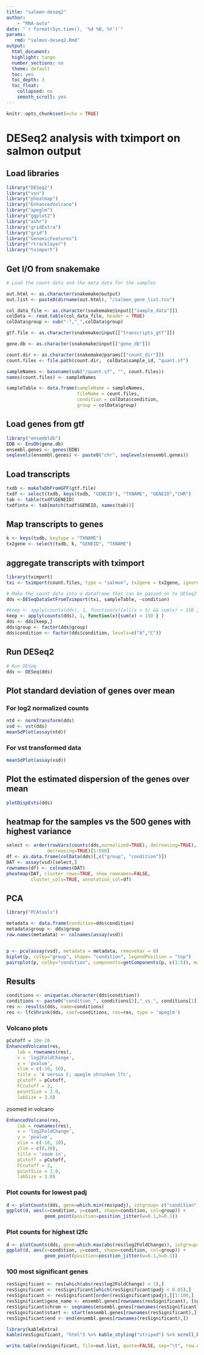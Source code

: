 ```yaml
---
title: "salmon-deseq2"
author:
    - "RNA-auto"
date: "`r format(Sys.time(), '%d %B, %Y')`"
params:
   rmd: "salmon-deseq2.Rmd"
output:
  html_document:
  highlight: tango
  number_sections: no
  theme: default
  toc: yes
  toc_depth: 3
  toc_float:
    collapsed: no
    smooth_scroll: yes
---
```


```r
knitr::opts_chunk$set(echo = TRUE)
```

# DESeq2 analysis with tximport on salmon output

## Load libraries
```r
library("DESeq2")
library("vsn")
library("pheatmap")
library("EnhancedVolcano")
library("apeglm")
library("ggplot2")
library("ashr")
library("gridExtra")
library("grid")
library("GenomicFeatures")
library("rtracklayer")
library("tximport")
```

## Get I/O from snakemake

```r
# Load the count data and the meta data for the samples

out.html <- as.character(snakemake@output)
out.list <- paste0(dirname(out.html), "/salmon_gene_list.tsv")

col_data_file <- as.character(snakemake@input[["sample_data"]])
colData <- read.table(col_data_file, header = TRUE)
colData$group <- sub("-","_",colData$group)

gtf.file <- as.character(snakemake@input[["transcripts_gtf"]])

gene.db <- as.character(snakemake@input[["gene_db"]])

count.dir <- as.character(snakemake@params[["count_dir"]])
count.files <- file.path(count.dir,  colData$sample_id, "quant.sf")

sampleNames <- basename(sub("/quant.sf", "", count.files))
names(count.files) <- sampleNames

sampleTable <- data.frame(sampleName = sampleNames,
                          fileName = count.files,
                          condition = colData$condition,
                          group = colData$group)
```

## Load genes from gtf
```r
library("ensembldb")
EDB <- EnsDb(gene.db)
ensembl.genes <- genes(EDB)
seqlevels(ensembl.genes) <- paste0("chr", seqlevels(ensembl.genes))
```

## Load transcripts
```r
txdb <- makeTxDbFromGFF(gtf.file)
txdf <- select(txdb, keys(txdb, "GENEID"), "TXNAME", "GENEID","CHR")
tab <- table(txdf$GENEID)
txdf$ntx <- tab[match(txdf$GENEID, names(tab))]

```

## Map transcripts to genes
```r
k <- keys(txdb, keytype = "TXNAME")
tx2gene <- select(txdb, k, "GENEID", "TXNAME")
```

## aggregate transcripts with tximport
```r
library(tximport)
txi <- tximport(count.files, type = "salmon", tx2gene = tx2gene, ignoreTxVersion=TRUE)
```

```r
# Make the count data into a dataframe that can be passed on to DESeq2
dds <-DESeqDataSetFromTximport(txi, sampleTable, ~condition)

#keep <- apply(counts(dds), 1, function(x){all(x > 5) && sum(x) > 150 } )
keep <- apply(counts(dds), 1, function(x){sum(x) > 150 } )
dds <- dds[keep,]
dds$group <- factor(dds$group)
dds$condition <- factor(dds$condition, levels=c("A","C"))

```

## Run DESeq2
```r
# Run DESeq
dds <- DESeq(dds)
```

## Plot standard deviation of genes over mean

### For log2 normalized counts
```r
ntd <- normTransform(dds)
vsd <- vst(dds)
meanSdPlot(assay(ntd))
```
### For vst transformed data

```r
meanSdPlot(assay(vsd))
```

## Plot the estimated dispersion of the genes over mean
```r
plotDispEsts(dds)
```

## heatmap for the samples vs the 500 genes with highest variance

```r
select <- order(rowVars(counts(dds,normalized=TRUE), decreasing=TRUE),
               decreasing=TRUE)[1:500]
df <- as.data.frame(colData(dds)[,c("group", "condition")])
DAT <- assay(vsd)[select,]
rownames(df) <- colnames(DAT)
pheatmap(DAT, cluster_rows=TRUE, show_rownames=FALSE,
         cluster_cols=TRUE, annotation_col=df)
```

## PCA
```r
library("PCAtools")

metadata <- data.frame(condition=dds$condition)
metadata$group <- dds$group
row.names(metadata) <- colnames(assay(vsd))


p <- pca(assay(vsd), metadata = metadata, removeVar = 0)
biplot(p, colby="group", shape= "condition", legendPosition = "top")
pairsplot(p, colby="condition", components=getComponents(p, c(1:5)), margingaps = unit(c(-0.01, -0.01, -0.01, -0.01), "cm"))
```

## Results

```r
conditions <- unique(as.character(dds$condition))
conditions <- paste0("condition_", conditions[2],"_vs_", conditions[1])
res <- results(dds, name=conditions)
res <- lfcShrink(dds, coef=conditions, res=res, type = 'apeglm')
```

### Volcano plots
```r
pCutoff = 10e-10
EnhancedVolcano(res,
    lab = rownames(res),
    x = 'log2FoldChange',
    y = 'pvalue',
    xlim = c(-10, 10),
    title = 'A versus C; apeglm shrunken lfc',
    pCutoff = pCutoff,
    FCcutoff = 2,
    pointSize = 3.0,
    labSize = 3.0)
```
zoomed in volcano

```r
EnhancedVolcano(res,
    lab = rownames(res),
    x = 'log2FoldChange',
    y = 'pvalue',
    xlim = c(-10, 10),
    ylim = c(0,30),
    title = 'zoom in',
    pCutoff = pCutoff,
    FCcutoff = 2,
    pointSize = 3.0,
    labSize = 3.0)
```

### Plot counts for lowest padj
```r
d <- plotCounts(dds, gene=which.min(res$padj), intgroup= c("condition", "group"), returnData=TRUE)
ggplot(d, aes(x=condition, y=count, shape=condition, col=group)) +
              geom_point(position=position_jitter(w=0.1,h=0.1))
```

### Plot counts for highest l2fc
```r
d <- plotCounts(dds, gene=which.max(abs(res$log2FoldChange)), intgroup= c("condition", "group"), returnData=TRUE)
ggplot(d, aes(x=condition, y=count, shape=condition, col=group)) +
              geom_point(position=position_jitter(w=0.1,h=0.1))
```

### 100 most significant genes
```r
resSignificant <- res[which(abs(res$log2FoldChange) > 1),]
resSignificant <- resSignificant[which(resSignificant$padj < 0.05),]
resSignificant <- resSignificant[order(resSignificant$padj),][1:100,]
resSignificant$gene_name <- ensembl.genes[rownames(resSignificant), ]$gene_name
resSignificant$chrom <- seqnames(ensembl.genes[rownames(resSignificant),])
resSignificant$start <- start(ensembl.genes[rownames(resSignificant),])
resSignificant$end <- end(ensembl.genes[rownames(resSignificant),])
```
```r
library(kableExtra)
kable(resSignificant, "html") %>% kable_styling("striped") %>% scroll_box(width = "100%")
```

```r
write.table(resSignificant, file=out.list, quote=FALSE, sep="\t", row.names=T)
```
